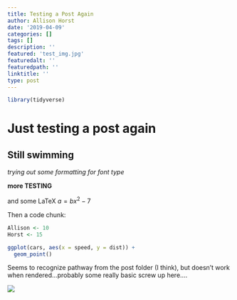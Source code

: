 ```yaml
---
title: Testing a Post Again
author: Allison Horst
date: '2019-04-09'
categories: []
tags: []
description: ''
featured: 'test_img.jpg'
featuredalt: ''
featuredpath: ''
linktitle: ''
type: post
---
```


```r
library(tidyverse)
```


# Just testing a post again
## Still swimming

*trying out some formatting for font type*

**more TESTING**

and some LaTeX $a = bx^2-7$

Then a code chunk: 
```r

Allison <- 10
Horst <- 15

ggplot(cars, aes(x = speed, y = dist)) +
  geom_point()


```


Seems to recognize pathway from the post folder (I think), but doesn't work when rendered...probably some really basic screw up here....

![](test_img.jpg) 


